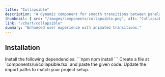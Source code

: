 ```yaml
---
title: "Collapsible"
description: "A dynamic component for smooth transitions between panels."
thumbnail: { src: "/images/components/collapsible.png", alt: "Collapsible example" }
link: "/chart/collapsible"
summary: "Enhanced user experience with animated transitions."
---
```


<ComponentPreview name="collapsible-demo" />

## Installation

<Steps>

<Step>
Install the following dependencies:
</Step>
```npm
npm install 
```

<Step>
Create a file at `components/ui/collapsible.tsx` and paste the given code.  
</Step>

<CollapsibleSource name="collapsible" />

<Step>
Update the import paths to match your project setup.
</Step>

</Steps>